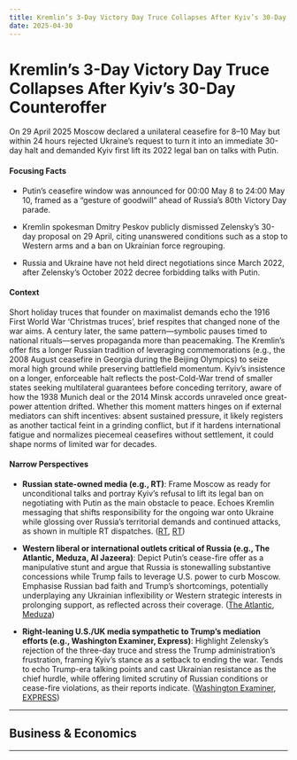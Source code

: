 ```yaml
---
title: Kremlin’s 3-Day Victory Day Truce Collapses After Kyiv’s 30-Day Counteroffer
date: 2025-04-30
---
```


# Kremlin’s 3-Day Victory Day Truce Collapses After Kyiv’s 30-Day Counteroffer

On 29 April 2025 Moscow declared a unilateral ceasefire for 8–10 May but within 24 hours rejected Ukraine’s request to turn it into an immediate 30-day halt and demanded Kyiv first lift its 2022 legal ban on talks with Putin.

#### Focusing Facts

- Putin’s ceasefire window was announced for 00:00 May 8 to 24:00 May 10, framed as a “gesture of goodwill” ahead of Russia’s 80th Victory Day parade.

- Kremlin spokesman Dmitry Peskov publicly dismissed Zelensky’s 30-day proposal on 29 April, citing unanswered conditions such as a stop to Western arms and a ban on Ukrainian force regrouping.

- Russia and Ukraine have not held direct negotiations since March 2022, after Zelensky’s October 2022 decree forbidding talks with Putin.

#### Context

Short holiday truces that founder on maximalist demands echo the 1916 First World War ‘Christmas truces’, brief respites that changed none of the war aims.  A century later, the same pattern—symbolic pauses timed to national rituals—serves propaganda more than peacemaking.  The Kremlin’s offer fits a longer Russian tradition of leveraging commemorations (e.g., the 2008 August ceasefire in Georgia during the Beijing Olympics) to seize moral high ground while preserving battlefield momentum.  Kyiv’s insistence on a longer, enforceable halt reflects the post-Cold-War trend of smaller states seeking multilateral guarantees before conceding territory, aware of how the 1938 Munich deal or the 2014 Minsk accords unraveled once great-power attention drifted.  Whether this moment matters hinges on if external mediators can shift incentives: absent sustained pressure, it likely registers as another tactical feint in a grinding conflict, but if it hardens international fatigue and normalizes piecemeal ceasefires without settlement, it could shape norms of limited war for decades.

#### Narrow Perspectives

- **Russian state-owned media (e.g., RT)**: Frame Moscow as ready for unconditional talks and portray Kyiv’s refusal to lift its legal ban on negotiating with Putin as the main obstacle to peace. Echoes Kremlin messaging that shifts responsibility for the ongoing war onto Ukraine while glossing over Russia’s territorial demands and continued attacks, as shown in multiple RT dispatches. ([RT](https://www.rt.com/russia/616427-peskov-direct-talks-ukraine/), [RT](https://www.rt.com/russia/616462-zelensky-victory-day-ceasefire/))

- **Western liberal or international outlets critical of Russia (e.g., The Atlantic, Meduza, Al Jazeera)**: Depict Putin’s cease-fire offer as a manipulative stunt and argue that Russia is stonewalling substantive concessions while Trump fails to leverage U.S. power to curb Moscow. Emphasise Russian bad faith and Trump’s shortcomings, potentially underplaying any Ukrainian inflexibility or Western strategic interests in prolonging support, as reflected across their coverage. ([The Atlantic](https://www.theatlantic.com/international/archive/2025/04/trump-putin-ukraine-deal/682626/), [Meduza](https://meduza.io/en/feature/2025/04/29/russia-and-ukraine-trade-accusations-of-manipulation-over-ceasefire-proposals))

- **Right-leaning U.S./UK media sympathetic to Trump’s mediation efforts (e.g., Washington Examiner, Express)**: Highlight Zelensky’s rejection of the three-day truce and stress the Trump administration’s frustration, framing Kyiv’s stance as a setback to ending the war. Tends to echo Trump-era talking points and cast Ukrainian resistance as the chief hurdle, while offering limited scrutiny of Russian conditions or cease-fire violations, as their reports indicate. ([Washington Examiner](https://www.washingtonexaminer.com/news/world/3394762/zelensky-putin-ceasefire-offer-manipulation-russia-ukraine/), [EXPRESS](https://www.express.co.uk/showbiz/tv-radio/2048347/cnn-airs-breaking-donald-trump-zelensky-announcement))

---

## Business & Economics

---
